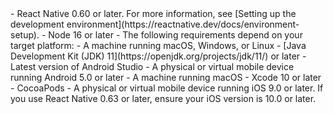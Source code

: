 
<PlatformWrapper platform="react-native">
- React Native 0.60 or later. For more information, see [Setting up the development environment](https://reactnative.dev/docs/environment-setup).
- Node 16 or later
- The following requirements depend on your target platform:
<Tabs>
    <TabItem value="tab1" label="Android" default>
    - A machine running macOS, Windows, or Linux
    - [Java Development Kit (JDK) 11](https://openjdk.org/projects/jdk/11/) or later
    - Latest version of Android Studio
    - A physical or virtual mobile device running Android 5.0 or later
    </TabItem>
    <TabItem value="tab2" label="iOS">
    - A machine running macOS
    - Xcode 10 or later
    - CocoaPods
    - A physical or virtual mobile device running iOS 9.0 or later. 
        If you use React Native 0.63 or later, ensure your iOS version is 10.0 or later.
    </TabItem>
</Tabs>

</PlatformWrapper>
